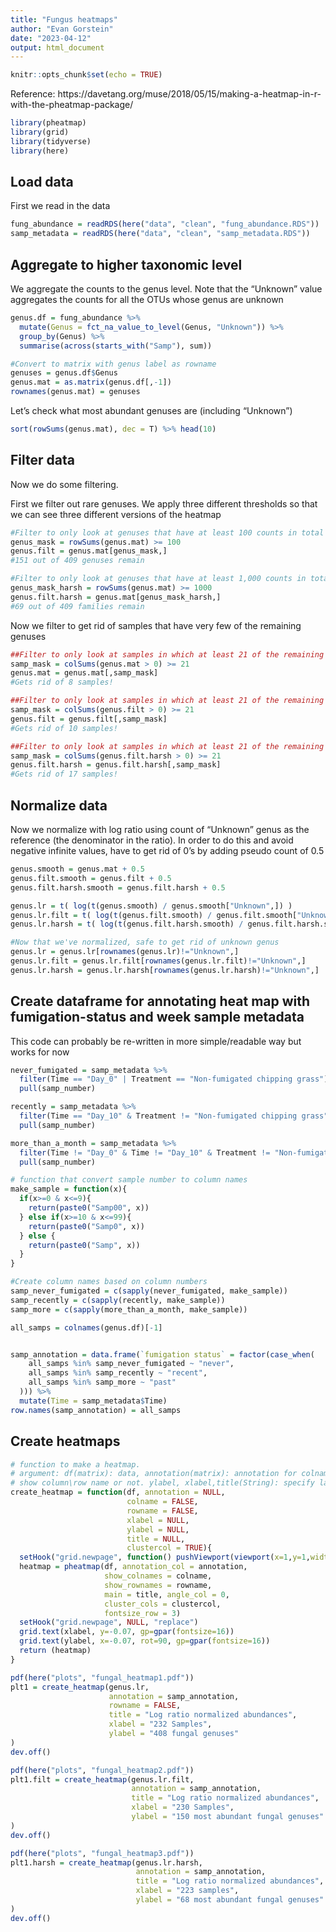```yaml
---
title: "Fungus heatmaps"
author: "Evan Gorstein"
date: "2023-04-12"
output: html_document
---
```


```r
knitr::opts_chunk$set(echo = TRUE)
```

Reference: https://davetang.org/muse/2018/05/15/making-a-heatmap-in-r-with-the-pheatmap-package/
```r
library(pheatmap)
library(grid)
library(tidyverse)
library(here)
```


## Load data 

First we read in the data
```r
fung_abundance = readRDS(here("data", "clean", "fung_abundance.RDS"))
samp_metadata = readRDS(here("data", "clean", "samp_metadata.RDS"))
```

## Aggregate to higher taxonomic level
We aggregate the counts to the genus level. Note that the "Unknown" value aggregates the counts for all the OTUs whose genus are unknown
```r
genus.df = fung_abundance %>% 
  mutate(Genus = fct_na_value_to_level(Genus, "Unknown")) %>%
  group_by(Genus) %>%
  summarise(across(starts_with("Samp"), sum)) 

#Convert to matrix with genus label as rowname
genuses = genus.df$Genus
genus.mat = as.matrix(genus.df[,-1])
rownames(genus.mat) = genuses
```

Let's check what most abundant genuses are (including "Unknown")
```r
sort(rowSums(genus.mat), dec = T) %>% head(10)
```

## Filter data
Now we do some filtering.

First we filter out rare genuses. We apply three different thresholds so that we can see three different versions of the heatmap
```r
#Filter to only look at genuses that have at least 100 counts in total (summing over samples) 
genus_mask = rowSums(genus.mat) >= 100
genus.filt = genus.mat[genus_mask,]
#151 out of 409 genuses remain

#Filter to only look at genuses that have at least 1,000 counts in total (summing over samples) 
genus_mask_harsh = rowSums(genus.mat) >= 1000
genus.filt.harsh = genus.mat[genus_mask_harsh,]
#69 out of 409 families remain
```


Now we filter to get rid of samples that have very few of the remaining genuses
```r
##Filter to only look at samples in which at least 21 of the remaining 409 genuses show up
samp_mask = colSums(genus.mat > 0) >= 21
genus.mat = genus.mat[,samp_mask]
#Gets rid of 8 samples!

##Filter to only look at samples in which at least 21 of the remaining 151 genuses show up
samp_mask = colSums(genus.filt > 0) >= 21
genus.filt = genus.filt[,samp_mask]
#Gets rid of 10 samples!

##Filter to only look at samples in which at least 21 of the remaining 69 genuses show up
samp_mask = colSums(genus.filt.harsh > 0) >= 21
genus.filt.harsh = genus.filt.harsh[,samp_mask]
#Gets rid of 17 samples!
```


## Normalize data
Now we normalize with log ratio using count of "Unknown" genus as the reference (the denominator in the ratio). In order to do this and avoid negative infinite values, have to get rid of 0's by adding pseudo count of 0.5
```r
genus.smooth = genus.mat + 0.5
genus.filt.smooth = genus.filt + 0.5
genus.filt.harsh.smooth = genus.filt.harsh + 0.5

genus.lr = t( log(t(genus.smooth) / genus.smooth["Unknown",]) )
genus.lr.filt = t( log(t(genus.filt.smooth) / genus.filt.smooth["Unknown",]) )
genus.lr.harsh = t( log(t(genus.filt.harsh.smooth) / genus.filt.harsh.smooth["Unknown",]) )

#Now that we've normalized, safe to get rid of unknown genus
genus.lr = genus.lr[rownames(genus.lr)!="Unknown",]
genus.lr.filt = genus.lr.filt[rownames(genus.lr.filt)!="Unknown",]
genus.lr.harsh = genus.lr.harsh[rownames(genus.lr.harsh)!="Unknown",]
```


## Create dataframe for annotating heat map with fumigation-status and week sample metadata

This code can probably be re-written in more simple/readable way but works for now
```r
never_fumigated = samp_metadata %>% 
  filter(Time == "Day_0" | Treatment == "Non-fumigated chipping grass") %>% 
  pull(samp_number)

recently = samp_metadata %>% 
  filter(Time == "Day_10" & Treatment != "Non-fumigated chipping grass") %>% 
  pull(samp_number)

more_than_a_month = samp_metadata %>% 
  filter(Time != "Day_0" & Time != "Day_10" & Treatment != "Non-fumigated chipping grass") %>% 
  pull(samp_number)

# function that convert sample number to column names
make_sample = function(x){
  if(x>=0 & x<=9){
    return(paste0("Samp00", x))
  } else if(x>=10 & x<=99){
    return(paste0("Samp0", x))
  } else {
    return(paste0("Samp", x))
  }
}

#Create column names based on column numbers
samp_never_fumigated = c(sapply(never_fumigated, make_sample))
samp_recently = c(sapply(recently, make_sample))
samp_more = c(sapply(more_than_a_month, make_sample))

all_samps = colnames(genus.df)[-1]


samp_annotation = data.frame(`fumigation status` = factor(case_when(
    all_samps %in% samp_never_fumigated ~ "never",
    all_samps %in% samp_recently ~ "recent",
    all_samps %in% samp_more ~ "past"
  ))) %>%
  mutate(Time = samp_metadata$Time)
row.names(samp_annotation) = all_samps
```


## Create heatmaps

```r
# function to make a heatmap.
# argument: df(matrix): data, annotation(matrix): annotation for colname, colname, rowname(boolean): 
# show column\row name or not. ylabel, xlabel,title(String): specify labels and titles.
create_heatmap = function(df, annotation = NULL, 
                          colname = FALSE, 
                          rowname = FALSE, 
                          xlabel = NULL, 
                          ylabel = NULL, 
                          title = NULL, 
                          clustercol = TRUE){
  setHook("grid.newpage", function() pushViewport(viewport(x=1,y=1,width=0.9, height=0.9, name="vp", just=c("right","top"))), action="prepend")
  heatmap = pheatmap(df, annotation_col = annotation, 
                     show_colnames = colname, 
                     show_rownames = rowname, 
                     main = title, angle_col = 0, 
                     cluster_cols = clustercol, 
                     fontsize_row = 3)
  setHook("grid.newpage", NULL, "replace")
  grid.text(xlabel, y=-0.07, gp=gpar(fontsize=16))
  grid.text(ylabel, x=-0.07, rot=90, gp=gpar(fontsize=16))
  return (heatmap)
}

pdf(here("plots", "fungal_heatmap1.pdf"))
plt1 = create_heatmap(genus.lr,
                      annotation = samp_annotation,
                      rowname = FALSE, 
                      title = "Log ratio normalized abundances", 
                      xlabel = "232 Samples", 
                      ylabel = "408 fungal genuses"
)
dev.off()

pdf(here("plots", "fungal_heatmap2.pdf"))
plt1.filt = create_heatmap(genus.lr.filt,
                           annotation = samp_annotation,
                           title = "Log ratio normalized abundances", 
                           xlabel = "230 Samples", 
                           ylabel = "150 most abundant fungal genuses"
)
dev.off()

pdf(here("plots", "fungal_heatmap3.pdf"))
plt1.harsh = create_heatmap(genus.lr.harsh,
                            annotation = samp_annotation,
                            title = "Log ratio normalized abundances", 
                            xlabel = "223 samples", 
                            ylabel = "68 most abundant fungal genuses"
)
dev.off()

```
